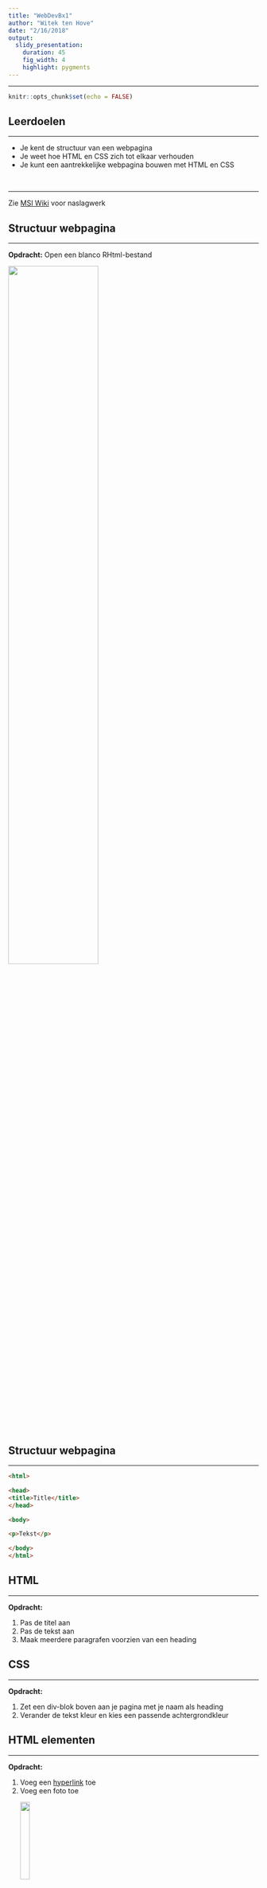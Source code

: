 ```yaml
---
title: "WebDevBx1"
author: "Witek ten Hove"
date: "2/16/2018"
output:
  slidy_presentation:
    duration: 45
    fig_width: 4
    highlight: pygments
---
```


---

```r
knitr::opts_chunk$set(echo = FALSE)
```

## Leerdoelen
<hr>
- Je kent de structuur van een webpagina
- Je weet hoe HTML en CSS zich tot elkaar verhouden
- Je kunt een aantrekkelijke webpagina bouwen met HTML en CSS

<br>
<hr>
Zie [MSI Wiki](https://bkmoodle.femplaza.nl/mod/wiki/view.php?pageid=227) voor naslagwerk

## Structuur webpagina
<hr>
**Opdracht:** Open een blanco RHtml-bestand

<img src="images/openrhtml.png" style="width:60%">


## Structuur webpagina
<hr>
```HTML
<html>

<head>
<title>Title</title>
</head>

<body>

<p>Tekst</p>

</body>
</html>
```

## HTML
<hr>
**Opdracht:**

1. Pas de titel aan
2. Pas de tekst aan
3. Maak meerdere paragrafen voorzien van een heading

## CSS
<hr>
**Opdracht:**

1. Zet een div-blok boven aan je pagina met je naam als heading
2. Verander de tekst kleur en kies een passende achtergrondkleur

## HTML elementen
<hr>
**Opdracht:**

1. Voeg een [hyperlink](#) toe
2. Voeg een foto toe
<div>
<img src="https://witusj.github.io/MinorSI/images/smind.png" style="width:20%">
</div>
3. Voeg een video toe (bijv. Youtube)
<div>
<iframe width="210" height="120" src="https://www.youtube.com/embed/bBWrbEUu3nk" frameborder="0" allow="autoplay; encrypted-media" allowfullscreen></iframe>
</div>

4. Voeg een formulier toe (bijv. Google Forms)

## Hosten op Github

**Opdracht:** plaats je site op Github en gebruik deze voor je pitch.





